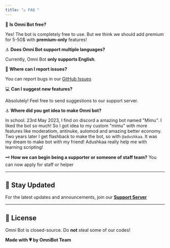 ```yaml
---
title: "⚖️ FAQ "
---
```



🏐 **Is Omni Bot free?**  

Yes! The bot is completely free to use. But we think we should add premium for 5-50$ with **premium-only** features!

⚓️ **Does Omni Bot support multiple languages?**  

Currently, Omni Bot **only supports English**.  

🥋 **Where can I report issues?**  

You can report bugs in our [GitHub Issues](https://github.com/ViviDeveloper/OmniBot/issues)

💻 **Can I suggest new features?**  

Absolutely! Feel free to send suggestions to our support server.  

⚓️ **Where did you get idea to make Omni bot?**

In school. 23rd May 2023, I find on discord a amazing bot named "Mimu". I liked the bot so much! So I got idea to my custom "mimu" with more features like moderatiom, antinuke, automod and amazing better economy. Two years later I get flashback to make the bot, so with `@adushkaa`. It was my dream to make bot with my friend! Adushkaa really help me with learning scripting!

🗝️ **How we can begin being a supporter or someone of staff team?**
You can now apply for staff or helper

---

## 📢 Stay Updated  

For the latest updates and announcements, join our **[Support Server](https://discord.gg/A63h8DaQqE)**

---

## 🥛 License  

Omni Bot is closed-source. Do **not** steal some of our codes! 

**Made with 💗 by OmniBot Team**
